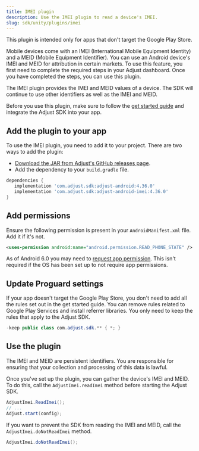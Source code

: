 ```yaml
---
title: IMEI plugin
description: Use the IMEI plugin to read a device's IMEI.
slug: sdk/unity/plugins/imei
---
```


<Callout type="important">

This plugin is intended only for apps that don't target the Google Play Store. 

</Callout>

Mobile devices come with an <Abbr>IMEI (International Mobile Equipment Identity)</Abbr> and a <Abbr>MEID (Mobile Equipment Identifier)</Abbr>. You can use an Android device's IMEI and MEID for attribution in certain markets. To use this feature, you first need to complete the required steps in your Adjust dashboard. Once you have completed the steps, you can use this plugin.

The IMEI plugin provides the IMEI and MEID values of a device. The SDK will continue to use other identifiers as well as the IMEI and MEID.

Before you use this plugin, make sure to follow the [get started guide](/en/sdk/unity) and integrate the Adjust SDK into your app.

## Add the plugin to your app

To use the IMEI plugin, you need to add it to your project. There are two ways to add the plugin:

- [Download the JAR from Adjust's GitHub releases page](https://github.com/adjust/android_sdk/releases).
- Add the dependency to your `build.gradle` file.

```groovy title="build.gradle"
dependencies {
   implementation 'com.adjust.sdk:adjust-android:4.36.0'
   implementation 'com.adjust.sdk:adjust-android-imei:4.36.0'
}
```

## Add permissions

Ensure the following permission is present in your `AndroidManifest.xml` file. Add it if it's not.

```xml title="AndroidManifest.xml"
<uses-permission android:name="android.permission.READ_PHONE_STATE" />
```

<Callout type="note">

As of Android 6.0 you may need to [request app permission](https://developer.android.com/training/permissions/requesting). This isn't required if the OS has been set up to not require app permissions.

</Callout>

## Update Proguard settings

If your app doesn't target the Google Play Store, you don't need to add all the rules set out in the get started guide. You can remove rules related to Google Play Services and install referrer libraries. You only need to keep the rules that apply to the Adjust SDK.

```java title="proguard.pro"
-keep public class com.adjust.sdk.** { *; }
```

## Use the plugin

<Callout type="important">

The IMEI and MEID are persistent identifiers. You are responsible for ensuring that your collection and processing of this data is lawful. 

</Callout>

Once you've set up the plugin, you can gather the device's IMEI and MEID. To do this, call the `AdjustImei.readImei` method before starting the Adjust SDK.

```c#
AdjustImei.ReadImei();
// ...
Adjust.start(config);
```

If you want to prevent the SDK from reading the IMEI and MEID, call the `AdjustImei.doNotReadImei` method.

```c#
AdjustImei.doNotReadImei();
```
